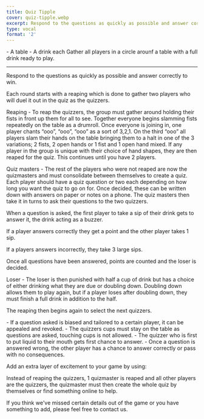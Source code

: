 ```yaml
---
title: Quiz Tipple
cover: quiz-tipple.webp
excerpt: Respond to the questions as quickly as possible and answer correctly to win.
type: vocal
format: '2'
---
```


<GameHero
  cover="/BeerGoggleGames/images/quiz-tipple.webp"
  alt="Quiz Tipple"
/>

<GameSection title="Equipment" icon="/BeerGoggleGames/images/liquor.webp">
-   A table
-   A drink each
</GameSection>

<GameSection title="Setup" icon="/BeerGoggleGames/images/settings.webp">
Gather all players in a circle arounf a table with a full drink ready to play.

* * *
</GameSection>

<GameSection title="Aim of the Game" icon="/BeerGoggleGames/images/target.webp">
<p>Respond to the questions as quickly as possible and answer correctly to win.</p>
</GameSection>

<GameSection title="How to Play" icon="/BeerGoggleGames/images/question.webp">
Each round starts with a reaping which is done to gather two players who will duel it out in the quiz as the quizzers.

Reaping - To reap the quizzers, the group must gather around holding their fists in front up them for all to see. Together everyone begins slamming fists repeatedly on the table as a drumroll. Once everyone is joining in, one player chants “ooo”, “ooo”, “ooo” as a sort of 3,2,1. On the third “ooo” all players slam their hands on the table bringing them to a halt in one of the 3 variations; 2 fists, 2 open hands or 1 fist and 1 open hand mixed. If any player in the group is unique with their choice of hand shapes, they are then reaped for the quiz. This continues until you have 2 players.

Quiz masters - The rest of the players who were not reaped are now the quizmasters and must consolidate between themselves to create a quiz. Each player should have a quiz question or two each depending on how long you want the quiz to go on for. Once decided, these can be written down with answers on paper or notes on a phone. The quiz masters then take it in turns to ask their questions to the two quizzers.

When a question is asked, the first player to take a sip of their drink gets to answer it, the drink acting as a buzzer.

If a player answers correctly they get a point and the other player takes 1 sip.

If a players answers incorrectly, they take 3 large sips.

Once all questions have been answered, points are counted and the loser is decided.

Loser - The loser is then punished with half a cup of drink but has a choice of either drinking what they are due or doubling down. Doubling down allows them to play again, but if a player loses after doubling down, they must finish a full drink in addition to the half.

The reaping then begins again to select the next quizzers.
</GameSection>

<GameSection title="Rules" icon="/BeerGoggleGames/images/rules.webp">
-   If a question asked is biased and tailored to a certain player, it can be appealed and revoked.
-   The quizzers cups must stay on the table as questions are asked, touching cups is not allowed.
-   The quizzer who is first to put liquid to their mouth gets first chance to answer.
-   Once a question is answered wrong, the other player has a chance to answer correctly or pass with no consequences.
</GameSection>

<GameSection title="Special Edition" icon="/BeerGoggleGames/images/special.webp">
<p>Add an extra layer of excitement to your game by using:</p>
</GameSection>

<GameSection title="**Multi-quizzers**" icon="/BeerGoggleGames/images/question.webp">
<p>Instead of reaping the quizzers, 1 quizmaster is reaped and all other players are the quizzers, the quizmaster must then create the whole quiz by themselves or find something online to help.</p>
</GameSection>

<ShareButtons title="Quiz Tipple" />

<FeedbackCard>
<p>If you think we've missed certain details out of the game or you have something to add, please feel free to contact us.</p>
</FeedbackCard>
